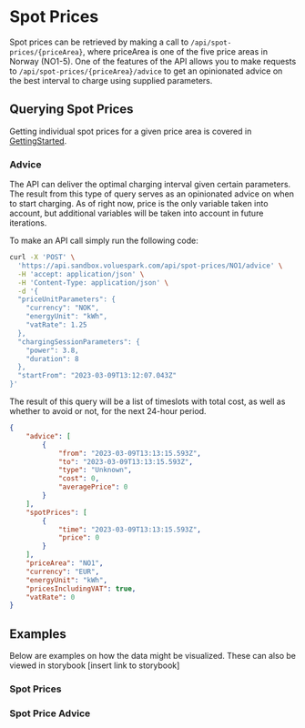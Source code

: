 
# Spot Prices

Spot prices can be retrieved by making a call to `/api/spot-prices/{priceArea}`, where priceArea is one of the five price areas in Norway (NO1-5). One of the features of the API allows you to make requests to `/api/spot-prices/{priceArea}/advice` to get an opinionated advice on the best interval to charge using supplied parameters.

## Querying Spot Prices

Getting individual spot prices for a given price area is covered in [GettingStarted](/docs/GettingStarted).

### Advice

The API can deliver the optimal charging interval given certain parameters. The result from this type of query serves as an opinionated advice on when to start charging. As of right now, price is the only variable taken into account, but additional variables will be taken into account in future iterations.

To make an API call simply run the following code:

```bash
curl -X 'POST' \
  'https://api.sandbox.voluespark.com/api/spot-prices/NO1/advice' \
  -H 'accept: application/json' \
  -H 'Content-Type: application/json' \
  -d '{
  "priceUnitParameters": {
    "currency": "NOK",
    "energyUnit": "kWh",
    "vatRate": 1.25
  },
  "chargingSessionParameters": {
    "power": 3.8,
    "duration": 8
  },
  "startFrom": "2023-03-09T13:12:07.043Z"
}'
```

The result of this query will be a list of timeslots with total cost, as well as whether to avoid or not, for the next 24-hour period.

```json
{
    "advice": [
        {
            "from": "2023-03-09T13:13:15.593Z",
            "to": "2023-03-09T13:13:15.593Z",
            "type": "Unknown",
            "cost": 0,
            "averagePrice": 0
        }
    ],
    "spotPrices": [
        {
            "time": "2023-03-09T13:13:15.593Z",
            "price": 0
        }
    ],
    "priceArea": "NO1",
    "currency": "EUR",
    "energyUnit": "kWh",
    "pricesIncludingVAT": true,
    "vatRate": 0
}
```

## Examples

Below are examples on how the data might be visualized. These can also be viewed in storybook [insert link to storybook]

### Spot Prices

<SpotPriceExample />

### Spot Price Advice

<AdviceExample />
